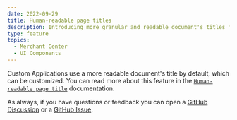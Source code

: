 ```yaml
---
date: 2022-09-29
title: Human-readable page titles
description: Introducing more granular and readable document's titles for all Merchant Center pages to help users identifying the context of the page.
type: feature
topics:
  - Merchant Center
  - UI Components
---
```


Custom Applications use a more readable document's title by default, which can be customized. You can read more about this feature in the [`Human-readable page title`](/development/human-readable-page-title) documentation.

As always, if you have questions or feedback you can open a [GitHub Discussion](https://github.com/commercetools/merchant-center-application-kit/discussions) or a [GitHub Issue](https://github.com/commercetools/merchant-center-application-kit/issues).
